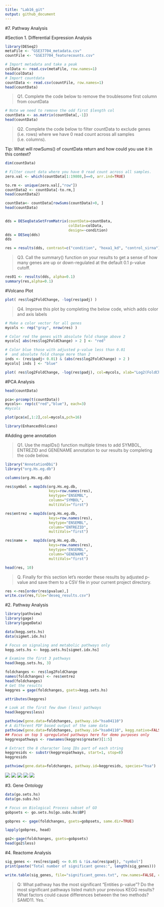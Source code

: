 ```yaml
---
title: "Lab16_git"
output: github_document
---
```


#7. Pathway Analysis

#Section 1. Differential Expression Analysis

```r
library(DESeq2)
metaFile <- "GSE37704_metadata.csv"
countFile <- "GSE37704_featurecounts.csv"

# Import metadata and take a peak
colData <- read.csv(metaFile, row.names=1)
head(colData)
# Import countdata
countData <- read.csv(countFile, row.names=1)
head(countData)
```



>Q1. Complete the code below to remove the troublesome first column from countData


```r
# Note we need to remove the odd first $length col
countData <- as.matrix(countData[,-1])
head(countData)

```

>Q2. Complete the code below to filter countData to exclude genes (i.e. rows) where we have 0 read count across all samples (i.e. columns).

Tip: What will rowSums() of countData return and how could you use it in this context?
```r
dim(countData)
```


```r
# Filter count data where you have 0 read count across all samples.
zero.val <- which(countData[1:19808,]==0, arr.ind=TRUE)

to.rm <- unique(zero.val[,"row"])
countData2 <- countData[-to.rm,]
head(countData2)

```

```r
countData<- countData[rowSums(countData)>0, ]
head(countData)
  

```


```r
dds = DESeqDataSetFromMatrix(countData=countData,
                             colData=colData,
                             design=~condition)
dds = DESeq(dds)
dds
```

```r
res = results(dds, contrast=c("condition", "hoxa1_kd", "control_sirna"))
```

>Q3. Call the summary() function on your results to get a sense of how many genes are up or down-regulated at the default 0.1 p-value cutoff.


```r
res01 <- results(dds, alpha=0.1)
summary(res,alpha=0.1)
```

#Volcano Plot


```r
plot( res$log2FoldChange, -log(res$padj) )
```
>Q4. Improve this plot by completing the below code, which adds color and axis labels


```r
# Make a color vector for all genes
mycols <- rep("gray", nrow(res) )

# Color red the genes with absolute fold change above 2
mycols[ abs(res$log2FoldChange) > 2 ] <- "red"

# Color blue those with adjusted p-value less than 0.01
#  and absolute fold change more than 2
inds <- (res$padj< 0.01) & (abs(res$log2FoldChange) > 2 )
mycols[ inds ] <- "blue"

plot( res$log2FoldChange, -log(res$padj), col=mycols, xlab="Log2(FoldChange)", ylab="-Log(P-value)" )


```




#PCA Analysis

```r
head(countData)
```


```r
pca<-prcomp(t(countData))
mycols<- rep(c("red","blue"), each=3)
#mycols
```

```r
plot(pca$x[,1:2],col=mycols,pch=16)
```
```r
library(EnhancedVolcano)


```




#Adding gene annotation


>Q1. Use the mapIDs() function multiple times to add SYMBOL, ENTREZID and GENENAME annotation to our results by completing the code below.



```r
library("AnnotationDbi")
library("org.Hs.eg.db")

columns(org.Hs.eg.db)

res$symbol = mapIds(org.Hs.eg.db,
                    keys=row.names(res), 
                    keytype="ENSEMBL",
                    column="SYMBOL",
                    multiVals="first")

res$entrez = mapIds(org.Hs.eg.db,
                    keys=row.names(res),
                    keytype="ENSEMBL",
                    column="ENTREZID",
                    multiVals="first")

res$name =   mapIds(org.Hs.eg.db,
                    keys=row.names(res),
                    keytype="ENSEMBL",
                    column="GENENAME",
                    multiVals="first")

head(res, 10)
```



>Q. Finally for this section let's reorder these results by adjusted p-value and save them to a CSV file in your current project directory.

```r

res <-res[order(res$pvalue),]
write.csv(res,file="deseq_results.csv")
```


#2. Pathway Analysis

```r
library(pathview)
library(gage)
library(gageData)

data(kegg.sets.hs)
data(sigmet.idx.hs)

# Focus on signaling and metabolic pathways only
kegg.sets.hs <- kegg.sets.hs[sigmet.idx.hs]

# Examine the first 3 pathways
head(kegg.sets.hs, 3)
```

```r
foldchanges <- res$log2FoldChange
names(foldchanges) <- res$entrez
head(foldchanges)
# Get the results
keggres = gage(foldchanges, gsets=kegg.sets.hs)
```

```r
attributes(keggres)
```

```r
# Look at the first few down (less) pathways
head(keggres$less)
```

```r

pathview(gene.data=foldchanges, pathway.id="hsa04110")
# A different PDF based output of the same data
pathview(gene.data=foldchanges, pathway.id="hsa04110", kegg.native=FALSE)
## Focus on top 5 upregulated pathways here for demo purposes only
keggrespathways <- rownames(keggres$greater)[1:5]

# Extract the 8 character long IDs part of each string
keggresids <- substr(keggrespathways, start=1, stop=8)
keggresids

pathview(gene.data=foldchanges, pathway.id=keggresids, species="hsa")


```
![](hsa04640.pathview.png)
![](hsa04630.pathview.png)
![](hsa00140.pathview.png)
![](hsa04142.pathview.png)
![](hsa04110.pathview.png)



#3. Gene Ontology

```r
data(go.sets.hs)
data(go.subs.hs)

# Focus on Biological Process subset of GO
gobpsets <- go.sets.hs[go.subs.hs$BP]

gobpres <- gage(foldchanges, gsets=gobpsets, same.dir=TRUE)

lapply(gobpres, head)
```

```r
go2<-gage(foldchanges, gsets=gobpsets)
head(go2$less)
```

#4. Reactome Analysis


```r
sig_genes <- res[res$padj <= 0.05 & !is.na(res$padj), "symbol"]
print(paste("Total number of significant genes:", length(sig_genes)))
```
```r
write.table(sig_genes, file="significant_genes.txt", row.names=FALSE, col.names=FALSE, quote=FALSE)
```


>Q: What pathway has the most significant “Entities p-value”? Do the most significant pathways listed match your previous KEGG results? What factors could cause differences between the two methods?
SAMD11. Yes. 
`
